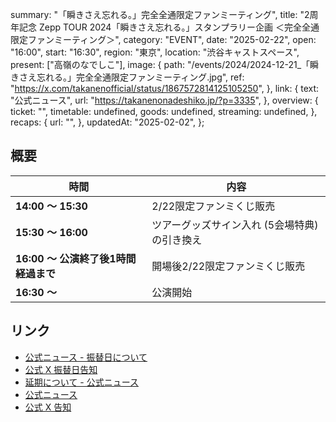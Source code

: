   summary: "「瞬きさえ忘れる。」完全全通限定ファンミーティング",
  title:
    "2周年記念 Zepp TOUR 2024「瞬きさえ忘れる。」スタンプラリー企画 ＜完全全通限定ファンミーティング＞",
  category: "EVENT",
  date: "2025-02-22",
  open: "16:00",
  start: "16:30",
  region: "東京",
  location: "渋谷キャストスペース",
  present: ["高嶺のなでしこ"],
  image: {
    path: "/events/2024/2024-12-21_「瞬きさえ忘れる。」完全全通限定ファンミーティング.jpg",
    ref: "https://x.com/takanenofficial/status/1867572814125105250",
  },
  link: {
    text: "公式ニュース",
    url: "https://takanenonadeshiko.jp/?p=3335",
  },
  overview: {
    ticket: "",
    timetable: undefined,
    goods: undefined,
    streaming: undefined,
  },
  recaps: {
    url: "",
  },
  updatedAt: "2025-02-02",
};

## 概要

| 時間                                 | 内容                                          |
| ------------------------------------ | --------------------------------------------- |
| **14:00 〜 15:30**                   | 2/22限定ファンミくじ販売                      |
| **15:30 〜 16:00**                   | ツアーグッズサイン入れ (5会場特典) の引き換え |
| **16:00 〜 公演終了後1時間経過まで** | 開場後2/22限定ファンミくじ販売                |
| **16:30 〜**                         | 公演開始                                      |

## リンク

- [公式ニュース - 振替日について](https://takanenonadeshiko.jp/?p=3335)
- [公式 X 振替日告知](https://x.com/takanenofficial/status/1885302030975328526)
- [延期について - 公式ニュース](https://takanenonadeshiko.jp/?p=3130)
- [公式ニュース](https://takanenonadeshiko.jp/?p=3089)
- [公式 X 告知](https://x.com/takanenofficial/status/1867572814125105250)
